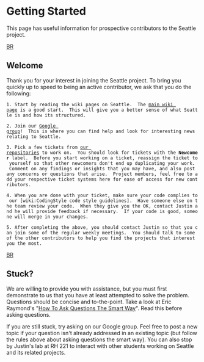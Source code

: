 = Getting Started =

This page has useful information for prospective contributors to the Seattle project.

[[BR]]
== Welcome ==
Thank you for your interest in joining the Seattle project.  To bring you quickly up to speed to being an active contributor, we ask that you do the following:

 1. Start by reading the wiki pages on Seattle.  The [https://seattle.poly.edu/wiki main wiki page] is a good start.  This will give you a better sense of what Seattle is and how its structured.

 2. Join our [https://groups.google.com/forum/?hl=en#!forum/seattle-devel Google group]!  This is where you can find help and look for interesting news relating to Seattle.

 3. Pick a few tickets from [https://github.com/SeattleTestbed our repositories] to work on.  You should look for tickets with the '''Newcomer''' label.  Before you start working on a ticket, reassign the ticket to yourself so that other newcomers don't end up duplicating your work.  Comment on any findings or insights that you may have, and also post any concerns or questions that arise.  Project members, feel free to add your respective ticket systems here for ease of access for new contributors.

 4. When you are done with your ticket, make sure your code complies to our [wiki:CodingStyle code style guidelines].  Have someone else on the team review your code.  When they give you the OK, contact Justin and he will provide feedback if necessary.  If your code is good, someone will merge in your changes.

 5. After completing the above, you should contact Justin so that you can join some of the regular weekly meetings.  You should talk to some of the other contributors to help you find the projects that interest you the most.

[[BR]]
== Stuck? ==
We are willing to provide you with assistance, but you must first demonstrate to us that you have at least attempted to solve the problem.  Questions should be concise and to-the-point.  Take a look at Eric Raymond's "[http://www.catb.org/esr/faqs/smart-questions.html How To Ask Questions The Smart Way]".   Read this before asking questions.

If you are still stuck, try asking on our Google group.  Feel free to post a new topic if your question isn't already addressed in an existing topic (but follow the rules above about asking questions the smart way).  You can also stop by Justin's lab at RH 221 to interact with other students working on Seattle and its related projects.